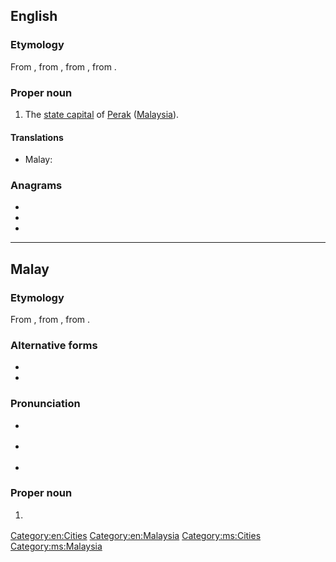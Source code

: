 {{also|ipoh}}
==English==
{{wikipedia}}

===Etymology===
From {{etyl|ms|en}} {{m|ms|Ipoh}}, from {{m|ms|ipuh}}, from {{etyl|poz-mly-pro|en}} {{m|poz-mly-pro|*hipuh}}, from {{etyl|poz-pro|en}} {{m|poz-pro|*qipuq}}.

===Proper noun===
{{en-proper noun}}

# The [[state capital]] of [[Perak]] ([[Malaysia]]).

====Translations====
{{trans-top|capital of Perak}}
* Malay: {{t|ms|Ipoh}}
{{trans-mid}}
{{trans-bottom}}

===Anagrams===
* {{l|en|Hopi}}
* {{l|en|IHOP}}
* {{l|en|OHIP}}

[[Category:en:Cities]]
[[Category:en:Malaysia]]

----

==Malay==
{{wikipedia|lang=ms}}

===Etymology===
From {{m|ms|ipuh}}, from {{etyl|poz-mly-pro|ms}} {{m|poz-mly-pro|*hipuh}}, from {{etyl|poz-pro|ms}} {{m|poz-pro|*qipuq}}.

===Alternative forms===
* {{l|ms|ipuh}}
* {{l|ms|ipoh}}

===Pronunciation===
* {{a|Johor-Selangor}} {{IPA|/ipoh/|lang=ms}}
* {{a|Riau-Lingga}} {{IPA|/ipʊh/|lang=ms}}
* {{rhymes|ipoh|poh|oh|lang=ms}}

===Proper noun===
{{head|ms|proper noun}}

# {{l|en|Ipoh}} {{qualifier|capital of Perak}}

[[Category:ms:Cities]]
[[Category:ms:Malaysia]]
